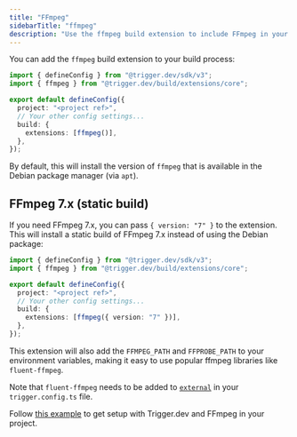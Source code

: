 ```yaml
---
title: "FFmpeg"
sidebarTitle: "ffmpeg"
description: "Use the ffmpeg build extension to include FFmpeg in your project"
---
```


You can add the `ffmpeg` build extension to your build process:

```ts
import { defineConfig } from "@trigger.dev/sdk/v3";
import { ffmpeg } from "@trigger.dev/build/extensions/core";

export default defineConfig({
  project: "<project ref>",
  // Your other config settings...
  build: {
    extensions: [ffmpeg()],
  },
});
```

By default, this will install the version of `ffmpeg` that is available in the Debian package manager (via `apt`).

## FFmpeg 7.x (static build)

If you need FFmpeg 7.x, you can pass `{ version: "7" }` to the extension. This will install a static build of FFmpeg 7.x instead of using the Debian package:

```ts
import { defineConfig } from "@trigger.dev/sdk/v3";
import { ffmpeg } from "@trigger.dev/build/extensions/core";

export default defineConfig({
  project: "<project ref>",
  // Your other config settings...
  build: {
    extensions: [ffmpeg({ version: "7" })],
  },
});
```

This extension will also add the `FFMPEG_PATH` and `FFPROBE_PATH` to your environment variables, making it easy to use popular ffmpeg libraries like `fluent-ffmpeg`.

Note that `fluent-ffmpeg` needs to be added to [`external`](/config/config-file#external) in your `trigger.config.ts` file.

Follow [this example](/guides/examples/ffmpeg-video-processing) to get setup with Trigger.dev and FFmpeg in your project.
